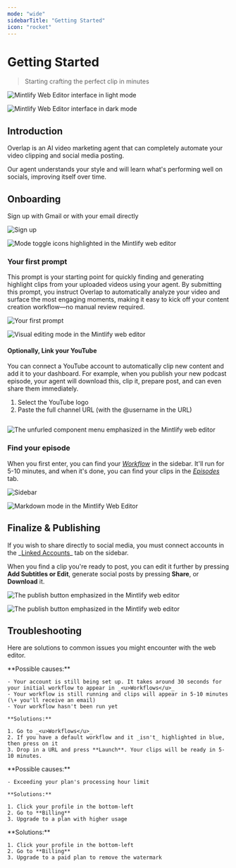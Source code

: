```yaml
---
mode: "wide"
sidebarTitle: "Getting Started"
icon: "rocket"
---
```


# Getting Started

> Starting crafting the perfect clip in minutes

<img
  className="block dark:hidden my-0 pointer-events-none"
  src="https://mintlify.s3.us-west-1.amazonaws.com/mintlify/images/editor/editor-light.png"
  alt="Mintlify Web Editor interface in light mode"
/>

<img
  className="hidden dark:block my-0 pointer-events-none"
  src="https://mintlify.s3.us-west-1.amazonaws.com/mintlify/images/editor/editor-dark.png"
  alt="Mintlify Web Editor interface in dark mode"
/>

## Introduction

Overlap is an AI video marketing agent that can completely automate your video clipping and social media posting.

Our agent understands your style and will learn what's performing well on socials, improving itself over time.

## Onboarding

Sign up with Gmail or with your email directly

<Frame>
  <img
    src="/Screenshot2025-05-22at12.08.02PM.png"
    alt="Sign up"
    className="block dark:hidden"
    title="Sign up"
  />

  <img
    src="https://mintlify.s3.us-west-1.amazonaws.com/mintlify/images/editor/mode-toggle-dark.png"
    alt="Mode toggle icons highlighted in the Mintlify web editor"
    className="hidden dark:block"
  />
</Frame>

### Your first prompt

This prompt is your starting point for quickly finding and generating highlight clips from your uploaded videos using your agent. By submitting this prompt, you instruct Overlap to automatically analyze your video and surface the most engaging moments, making it easy to kick off your content creation workflow—no manual review required.

<Frame>
  <img
    src="/Screenshot2025-05-22at12.20.02PM.png"
    alt="Your first prompt"
    className="block dark:hidden"
    title="Your first clipping prompt"
  />

  <img
    src="https://mintlify.s3.us-west-1.amazonaws.com/mintlify/images/editor/visual-mode-dark.png"
    alt="Visual editing mode in the Mintlify web editor"
    className="hidden dark:block"
  />
</Frame>

#### Optionally, Link your YouTube

You can connect a YouTube account to automatically clip new content and add it to your dashboard. For example, when you publish your new podcast episode, your agent will download this, clip it, prepare post, and can even share them immediately.

1. Select the YouTube logo
2. Paste the full channel URL (with the @username in the URL)

<Frame>
  <img
    src="/on.png"
    alt=""
    className="block dark:hidden"
    title=""
    style={{ width:"100%" }}
  />

  <img
    src="https://mintlify.s3.us-west-1.amazonaws.com/mintlify/images/editor/component-menu-dark.png"
    alt="The unfurled component menu emphasized in the Mintlify web editor"
    className="hidden dark:block"
  />
</Frame>

### Find your episode

When you first enter, you can find your _<u>Workflow</u>_ in the sidebar. It'll run for 5-10 minutes, and when it's done, you can find your clips in the _<u>Episodes</u>_ tab.

<Frame>
  <img
    src="/workflowss.png"
    alt="Sidebar"
    className="block dark:hidden"
    title="Sidebar"
  />

  <img
    src="https://mintlify.s3.us-west-1.amazonaws.com/mintlify/images/editor/markdown-mode-dark.png"
    alt="Markdown mode in the Mintlify Web Editor"
    className="hidden dark:block"
  />
</Frame>

## Finalize & Publishing

<Info>
  If you wish to share directly to social media, you must connect accounts in the _<u>Linked Accounts</u>_ tab on the sidebar.
</Info>

When you find a clip you're ready to post, you can edit it further by pressing **Add Subtitles or Edit**, generate social posts by pressing **Share**, or **Download** it.

<Frame>
  <img
    src="/Frame2049517340.png"
    alt="The publish button emphasized in the Mintlify web editor"
    className="block dark:hidden"
    title={true}
  />

  <img
    src="https://mintlify.s3.us-west-1.amazonaws.com/mintlify/images/editor/publish-flow-dark.png"
    alt="The publish button emphasized in the Mintlify web editor"
    className="hidden dark:block"
  />
</Frame>

## Troubleshooting

Here are solutions to common issues you might encounter with the web editor.

<AccordionGroup>
  <Accordion title="I logged in. Why aren't my clips here?">
    **Possible causes:**

    - Your account is still being set up. It takes around 30 seconds for your initial workflow to appear in _<u>Workflows</u>_
    - Your workflow is still running and clips will appear in 5-10 minutes (\+ you'll receive an email)
    - Your workflow hasn't been run yet

    **Solutions:**

    1. Go to _<u>Workflows</u>_
    2. If you have a default workflow and it _isn't_ highlighted in blue, then press on it
    3. Drop in a URL and press **Launch**. Your clips will be ready in 5-10 minutes.
  </Accordion>
  <Accordion title='I received an error: "upgrade your plan"'>
    **Possible causes:**

    - Exceeding your plan's processing hour limit

    **Solutions:**

    1. Click your profile in the bottom-left
    2. Go to **Billing**
    3. Upgrade to a plan with higher usage
  </Accordion>
  <Accordion title="How do I remove the Overlap watermark?">
    **Solutions:**

    1. Click your profile in the bottom-left
    2. Go to **Billing**
    3. Upgrade to a paid plan to remove the watermark
  </Accordion>
</AccordionGroup>